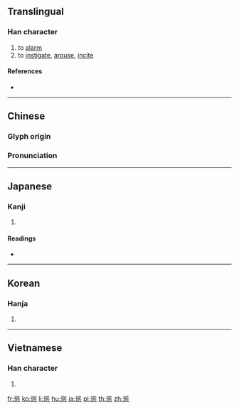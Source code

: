 {{also|怂}}
==Translingual==

===Han character===
{{Han char|rn=61|rad=心|as=11|sn=15|four=28338|canj=HOP|ids=⿱從心}}

# to [[alarm]]
# to [[instigate]], [[arouse]], [[incite]]

====References====
* {{Han ref|kx=0399.290|dkj=11127|dj=0739.160|hdz=42343.100|uh=616B|ud=24939|bh=BCA3|bd=48291}}

----

==Chinese==
{{zh-forms|s=怂}}

===Glyph origin===
{{Han etym}}

===Pronunciation===
{{zh-pron
|m=sǒng
|c=sung2
|mn=
|mc=y
|oc=y
|ma=
|cat=v
}}

----

==Japanese==

===Kanji===
{{ja-kanji|grade=|rs=心11}}

# {{defn|lang=ja|sort=心11}}

====Readings====
* {{ja-readings|on=[[しょう]] (shō)|kun=[[すすめる]] (susumeru)}}

----

==Korean==

===Hanja===
{{ko-hanja|hangeul=종|eumhun=|rv=jong|mr=chong|y=cong}}

# {{defn|lang=ko|sort=心11}}

----

==Vietnamese==

===Han character===
{{vi-readings|rs=心11|hanviet=túng}}

# {{defn|lang=vi|sort=心11}}

[[fr:慫]]
[[ko:慫]]
[[li:慫]]
[[hu:慫]]
[[ja:慫]]
[[pl:慫]]
[[th:慫]]
[[zh:慫]]